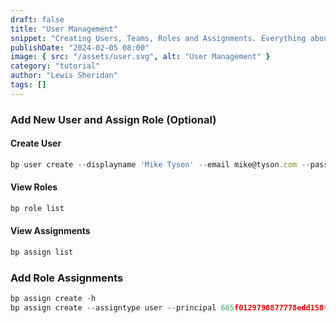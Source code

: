```yaml
---
draft: false
title: "User Management"
snippet: "Creating Users, Teams, Roles and Assignments. Everything about User Management, Authentication and Authorisation explained."
publishDate: "2024-02-05 08:00"
image: { src: "/assets/user.svg", alt: "User Management" }
category: "tutorial"
author: "Lewis Sheridan"
tags: []
---
```



### Add New User and Assign Role (Optional)

#### Create User

```js
bp user create --displayname 'Mike Tyson' --email mike@tyson.com --password 12345
```

#### View Roles

```js
bp role list
```

#### View Assignments

```js
bp assign list
```

### Add Role Assignments

```js
bp assign create -h
bp assign create --assigntype user --principal 665f0129790877778edd158f --scope /orgs/665ee76d64dcaff2a820cffc --role 665ee76d64dcaff2a820d003
```

